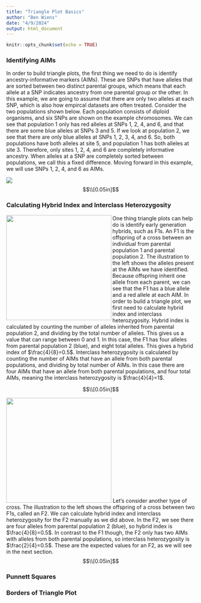 ```yaml
---
title: "Triangle Plot Basics"
author: "Ben Wiens"
date: "4/9/2024"
output: html_document
---
```


```r
knitr::opts_chunk$set(echo = TRUE)
```

### Identifying AIMs

In order to build triangle plots, the first thing we need to do is identify ancestry-informative markers (AIMs). These are SNPs that have alleles that are sorted between two distinct parental groups, which means that each allele at a SNP indicates ancestry from one parental group or the other. In this example, we are going to assume that there are only two alleles at each SNP, which is also how empircal datasets are often treated. Consider the two populations shown below. Each population consists of diploid organisms, and six SNPs are shown on the example chromosomes. We can see that population 1 only has red alleles at SNPs 1, 2, 4, and 6, and that there are some blue alleles at SNPs 3 and 5. If we look at population 2, we see that there are only blue alleles at SNPs 1, 2, 3, 4, and 6. So, both populations have both alleles at site 5, and population 1 has both alleles at site 3. Therefore, only sites 1, 2, 4, and 6 are completely informative ancestry. When alleles at a SNP are completely sorted between populations, we call this a fixed difference. Moving forward in this example, we will use SNPs 1, 2, 4, and 6 as AIMs.

![](../man/figures/parental_pops.png)
$$\\[0.05in]$$


### Calculating Hybrid Index and Interclass Heterozygosity


<img src="../man/figures/first_cross.png" align="left" alt="" width="280" /> One thing triangle plots can help do is identify early generation hybrids, such as F1s. An F1 is the offspring of a cross between an individual from parental population 1 and parental population 2. The illustration to the left shows the alleles present at the AIMs we have identified. Because offspring inherit one allele from each parent, we can see that the F1 has a blue allele and a red allele at each AIM. In order to build a triangle plot, we first need to calculate hybrid index and interclass heterozygosity. Hybrid index is calculated by counting the number of alleles inherited from parental population 2, and dividing by the total number of alleles. This gives us a value that can range between 0 and 1. In this case, the F1 has four alleles from parental population 2 (blue), and eight total alleles. This gives a hybrid index of $\frac{4}{8}=0.5$. Interclass heterozygosity is calculated by counting the number of AIMs that have an allele from both parental populations, and dividing by total number of AIMs. In this case there are four AIMs that have an allele from both parental populations, and four total AIMs, meaning the interclass heterozygosity is $\frac{4}{4}=1$.

$$\\[0.05in]$$

![](../man/figures/second_cross.png){width=280} Let's consider another type of cross. The illustration to the left shows the offspring of a cross between two F1s, called an F2. We can calculate hybrid index and interclass heterozygosity for the F2 manually as we did above. In the F2, we see there are four alleles from parental population 2 (blue), so hybrid index is $\frac{4}{8}=0.5$. In contrast to the F1 though, the F2 only has two AIMs with alleles from both parental populations, so interclass heterozygosity is $\frac{2}{4}=0.5$. These are the expected values for an F2, as we will see in the next section.
$$\\[0.05in]$$

### Punnett Squares


### Borders of Triangle Plot
